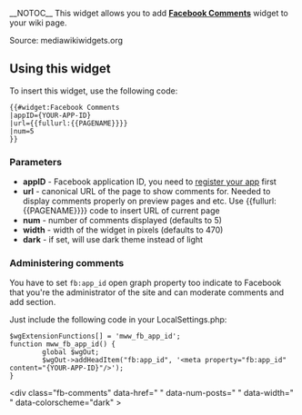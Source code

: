 <noinclude>__NOTOC__
This widget allows you to add '''[http://developers.facebook.com/docs/reference/plugins/comments/ Facebook Comments]''' widget to your wiki page.

Source: mediawikiwidgets.org

== Using this widget ==
To insert this widget, use the following code:

 <nowiki>{{#widget:Facebook Comments
|appID={YOUR-APP-ID}
|url={{fullurl:{{PAGENAME}}}}
|num=5
}}</nowiki>

=== Parameters ===
* '''appID''' - Facebook application ID, you need to [https://developers.facebook.com/apps/ register your app] first
* '''url''' - canonical URL of the page to show comments for. Needed to display comments properly on preview pages and etc. Use <nowiki>{{fullurl:{{PAGENAME}}}}</nowiki> code to insert URL of current page
* '''num''' - number of comments displayed (defaults to 5)
* '''width''' - width of the widget in pixels (defaults to 470)
* '''dark''' - if set, will use dark theme instead of light

=== Administering comments ===
You have to set <tt>fb:app_id</tt> open graph property too indicate to Facebook that you're the administrator of the site and can moderate comments and add section.

Just include the following code in your LocalSettings.php:
<pre>
$wgExtensionFunctions[] = 'mww_fb_app_id';
function mww_fb_app_id() {
        global $wgOut;
        $wgOut->addHeadItem("fb:app_id", '<meta property="fb:app_id" content="{YOUR-APP-ID}"/>');
}
</pre>

</noinclude><includeonly><!--{counter assign="fbAPIdivID" name="fbAPIdivID"}--><!--{if $fbAPIdivID eq 1}--><div id="fb-root"></div>
<script>(function(d, s, id) {
  var js, fjs = d.getElementsByTagName(s)[0];
  if (d.getElementById(id)) return;
  js = d.createElement(s); js.id = id;
  js.src = "//connect.facebook.net/en_US/all.js#xfbml=1&appId=<!--{$appID|escape:'urlpathinfo'}-->";
  fjs.parentNode.insertBefore(js, fjs);
}(document, 'script', 'facebook-jssdk'));</script><!--{/if}--><div class="fb-comments" data-href="<!--{$url|escape:'html'}-->" data-num-posts="<!--{$num|escape:'html'|default:5}-->" data-width="<!--{$width|escape:'html'|default:470}-->"<!--{if isset($dark)}--> data-colorscheme="dark"<!--{/if}-->></div></includeonly>
